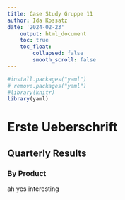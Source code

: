 ```yaml
---
title: Case Study Gruppe 11
author: Ida Kossatz
date: '2024-02-23'
    output: html_document
    toc: true
    toc_float:
        collapsed: false
        smooth_scroll: false
---
```

```r
#install.packages("yaml")
# remove.packages("yaml")
#library(knitr)
library(yaml)

```
# Erste Ueberschrift

## Quarterly Results {.tabset}

### By Product
ah yes interesting